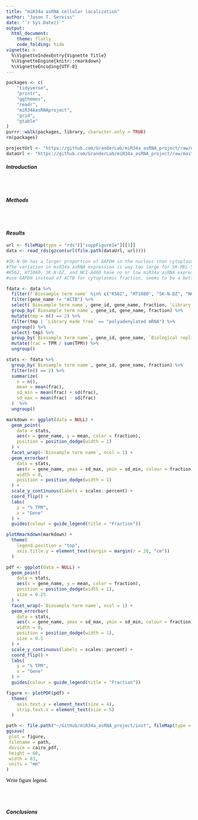 ```yaml
---
title: "miR34a asRNA cellular localization"
author: "Jason T. Serviss"
date: "`r Sys.Date()`"
output:
  html_document:
    theme: flatly
    code_folding: hide
vignette: >
  %\VignetteIndexEntry{Vignette Title}
  %\VignetteEngine{knitr::rmarkdown}
  %\VignetteEncoding{UTF-8}
---
```


<style> 
.caption { 
  color: Black; 
  font-family: "Times New Roman", Times, serif;
  font-size: 1.0em; 
}
</style>

```r

packages <- c(
    "tidyverse",
    "printr",
    "ggthemes",
    "readr",
    "miR34AasRNAproject",
    "grid",
    "gtable"
)
purrr::walk(packages, library, character.only = TRUE)
rm(packages)

```

```r

projectUrl <- "https://github.com/GranderLab/miR34a_asRNA_project/raw/master/inst"
dataUrl <- "https://github.com/GranderLab/miR34a_asRNA_project/raw/master/"

```

#### _Introduction_

<br></br>

#### _Methods_

<br></br>

#### _Results_

```r

url <- fileMap(type = "rds")["suppFigure1e"][[1]]
data <- read_rds(gzcon(url(file.path(dataUrl, url))))

#SK-N-SH has a larger proportion of GAPDH in the nucleus than cytoplasm
#The variation in miR34a asRNA expression is way too large for SK-MEL-5
#K562, HT1080, SK-N-DZ, and NCI-H460 have no or low miR34a asRNA expression
#use GAPDH instead of ACTB for cytoplasmic fraction, seems to be a better representation.

fdata <- data %>% 
  filter(!`Biosample term name` %in% c("K562", "HT1080", "SK-N-DZ", "NCI-H460", "SK-MEL-5", "SK-N-SH")) %>% 
  filter(gene_name != "ACTB") %>%
  select(`Biosample term name`, gene_id, gene_name, fraction, `Library made from`, `Biological replicate(s)`, TPM) %>%
  group_by(`Biosample term name`, gene_id, gene_name, fraction) %>%
  mutate(tmp = n() == 2) %>%
  filter(tmp | `Library made from` == "polyadenylated mRNA") %>%
  ungroup() %>%
  select(-tmp) %>%
  group_by(`Biosample term name`, gene_id, gene_name, `Biological replicate(s)`) %>%
  mutate(frac = TPM / sum(TPM)) %>%
  ungroup()

stats <- fdata %>%
  group_by(`Biosample term name`, gene_id, gene_name, fraction) %>%
  filter(n() == 2) %>%
  summarize(
    n = n(),
    mean = mean(frac),
    sd_min = mean(frac) + sd(frac),
    sd_max = mean(frac) - sd(frac)
  )  %>%
  ungroup()
```


```r
markdown <- ggplot(data = NULL) +
  geom_point(
    data = stats,
    aes(x = gene_name, y = mean, color = fraction),
    position = position_dodge(width = 1)
  ) +
  facet_wrap(~`Biosample term name`, ncol = 1) +
  geom_errorbar(
    data = stats, 
    aes(x = gene_name, ymax = sd_max, ymin = sd_min, colour = fraction), 
    width = 0,
    position = position_dodge(width = 1)
  ) +
  scale_y_continuous(labels = scales::percent) +
  coord_flip() +
  labs(
    y = "% TPM",
    x = "Gene"
  ) +
  guides(colour = guide_legend(title = "Fraction"))

plotRmarkdown(markdown) +
  theme(
    legend.position = "top",
    axis.title.y = element_text(margin = margin(r = 20, "cm"))
  )

pdf <- ggplot(data = NULL) +
  geom_point(
    data = stats,
    aes(x = gene_name, y = mean, color = fraction),
    position = position_dodge(width = 1),
    size = 0.25
  ) +
  facet_wrap(~`Biosample term name`, ncol = 1) +
  geom_errorbar(
    data = stats, 
    aes(x = gene_name, ymax = sd_max, ymin = sd_min, colour = fraction), 
    width = 0,
    position = position_dodge(width = 1),
    size = 0.1
  ) +
  scale_y_continuous(labels = scales::percent) +
  coord_flip() +
  labs(
    y = "% TPM",
    x = "Gene"
  ) +
  guides(colour = guide_legend(title = "Fraction"))

figure <- plotPDF(pdf) +
  theme(
    axis.text.y = element_text(size = 4),
    strip.text.x = element_text(size = 5)
  )

path <- file.path("~/GitHub/miR34a_asRNA_project/inst", fileMap(type = "pdf")["suppFigure1e"][[1]])
ggsave(
 plot = figure,
 filename = path,
 device = cairo_pdf,
 height = 60,
 width = 83,
 units = "mm"
)
```

<div class="caption">
Write figure legend.
</div>

<br></br>

#### _Conclusions_

<br></br><br></br>
